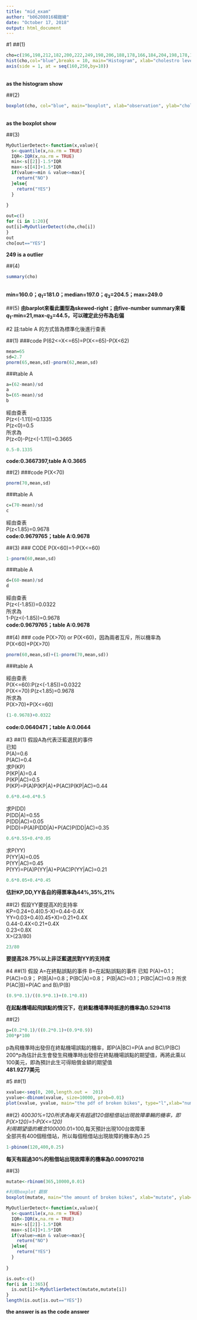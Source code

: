 ```yaml
---
title: "mid_exam"
author: "b06208016楊鎧綾"
date: "October 17, 2018"
output: html_document
---
```


#1
##(1)
```r
cho=c(196,198,212,182,200,222,249,198,206,188,178,166,184,204,198,178,160,164,182,230)
hist(cho,col="blue",breaks = 10, main="Histogram", xlab="cholestro level",ylab = "amount of people")
axis(side = 1, at = seq(160,250,by=10))
```
<br/>**as the histogram show**

##(2)
```r
boxplot(cho, col="blue", main="boxplot", xlab="observation", ylab="cholestro level" )
```
<br/>**as the boxplot show**

##(3)
```r
MyOutlierDetect<-function(x,value){
  s<-quantile(x,na.rm = TRUE)
  IQR<-IQR(x,na.rm = TRUE)
  min<-s[[2]]-1.5*IQR
  max<-s[[4]]+1.5*IQR
  if(value>=min & value<=max){
    return("NO")
  }else{
    return("YES")
  }
  
}

out=c()
for (i in 1:20){
out[i]=MyOutlierDetect(cho,cho[i])
}
out
cho[out=="YES"]
```
**249 is a outlier**


##(4)
```r
summary(cho)
```
<br/>**min=160.0；$q_{1}$=181.0；median=197.0；$q_{3}$=204.5；max=249.0**

##(5)
**由barplot來看此圖型為skewed-right；由five-number summary來看$q_{1}$-min=21,max-$q_{3}$=44.5，可以確定此分布為右偏**

#2
註:table A 的方式皆為標準化後進行查表<br/>

##(1)
###code
P(62<=X<=65)=P(X<=65)-P(X<62)
```r
mean=65
sd=2.7
pnorm(65,mean,sd)-pnorm(62,mean,sd)
```
###table A
```r
a=(62-mean)/sd
a
b=(65-mean)/sd
b
```
經由查表<br/>
P(z<(-1.11))=0.1335<br/>
P(z<0)=0.5<br/>
所求為<br/>
P(z<0)-P(z<(-1.11))=0.3665<br/>
```r
0.5-0.1335
```

**code:0.3667397,table A:0.3665**

##(2)
###code
P(X<70)
```r
pnorm(70,mean,sd)
```
###table A
```r
c=(70-mean)/sd
c
```
經由查表<br/>
P(z<1.85)=0.9678<br/>
**code:0.9679765；table A:0.9678**

##(3)
### CODE
P(X<60)=1-P(X<=60)
```r
1-pnorm(60,mean,sd)
```
###table A
```r
d=(60-mean)/sd
d
```
經由查表<br/>
P(z<(-1.85))=0.0322<br/>
所求為<br/>
1-P(z<(-1.85))=0.9678<br/>
**code:0.9679765；table A:0.9678**

##(4)
### code
P(X>70) or P(X<60)，因為兩者互斥，所以機率為P(X<60)+P(X>70)
```r
pnorm(60,mean,sd)+(1-pnorm(70,mean,sd))
```
###table A

經由查表<br/>
P(X<=60):P(z<(-1.85))=0.0322<br/>
P(X<=70):P(z<1.85)=0.9678<br/>
所求為<br/>
P(X>70)+P(X<=60)<br/>
```r
(1-0.9678)+0.0322
```
**code:0.0640471；table A:0.0644**

#3
##(1)
假設A為代表泛藍選民的事件<br/>
已知<br/>
P(A)=0.6<br/>
P(AC)=0.4<br/>
求P(KP)<br/>
P(KP|A)=0.4<br/>
P(KP|AC)=0.5<br/>
P(KP)=P(A)P(KP|A)+P(AC)P(KP|AC)=0.44<br/>
```r
0.6*0.4+0.4*0.5
```
求P(DD)<br/>
P(DD|A)=0.55<br/>
P(DD|AC)=0.05<br/>
P(DD)=P(A)P(DD|A)+P(AC)P(DD|AC)=0.35<br/>
```r
0.6*0.55+0.4*0.05
```
求P(YY)<br/>
P(YY|A)=0.05<br/>
P(YY|AC)=0.45<br/>
P(YY)=P(A)P(YY|A)+P(AC)P(YY|AC)=0.21<br/>
```r
0.6*0.05+0.4*0.45
```
**估計KP,DD,YY各自的得票率為44%,35%,21%**

##(2)
假設YY要提高X的支持率<br/>
KP=0.24+0.4(0.5-X)=0.44-0.4X<br/>
YY=0.03+0.4(0.45+X)=0.21+0.4X<br/>
0.44-0.4X<0.21+0.4X<br/>
0.23<0.8X<br/>
X>(23/80)<br/>
```r
23/80
```
**要提高28.75%以上非泛藍選民對YY的支持度**

#4
##(1)
假設
A=在終點誤點的事件
B=在起點誤點的事件
已知
P(A)=0.1；P(AC)=0.9；
P(B|A)=0.8；P(BC|A)=0.8；
P(B|AC)=0.1；P(BC|AC)=0.9
所求
P(AC|B)=P(AC and B)/P(B)
```r
(0.9*0.1)/((0.9*0.1)+(0.1*0.8))
```
**在起點機場起飛誤點的情況下，在終點機場準時抵達的機率為0.5294118**

##(2)
```r
p=(0.2*0.1)/((0.2*0.1)+(0.9*0.9))
200*p*100
```
p為飛機準時出發但在終點機場誤點的機率，即P(A|BC)=P(A and BC)/P(BC)<br/>
200*p為估計此生會發生飛機準時出發但在終點機場誤點的期望值，再將此乘以100美元，即為預計此生可得賠償金額的期望值<br/>
**481.9277美元**


#5
##(1)
```r
xvalue<-seq(0, 200,length.out =  201)
yvalue<-dbinom(xvalue, size=10000, prob=0.01)
plot(xvalue, yvalue, main="the pdf of broken bikes", type="l",xlab="number of broken bikes",ylab="probability")
```

##(2)
400*30%=120所求為每天有超過120個租借站出現故障車輛的機率，即P(X>120)=1-P(X<=120)<br/>
利用期望值的概念10000*0.01=100,每天預計出現100台故障車<br/>
全部共有400個租借站，所以每個租借站出現故障的機率為0.25<br/>
```r
1-pbinom(120,400,0.25)
```
**每天有超過30%的租借站出現故障車的機率為0.009970218**

##(3)
```r
mutate<-rbinom(365,10000,0.01)
```
```r
#利用boxplot 觀察
boxplot(mutate, main="the amount of broken bikes", xlab="mutate", ylab="Count" )
```
```r
MyOutlierDetect<-function(x,value){
  s<-quantile(x,na.rm = TRUE)
  IQR<-IQR(x,na.rm = TRUE)
  min<-s[[2]]-1.5*IQR
  max<-s[[4]]+1.5*IQR
  if(value>=min & value<=max){
    return("NO")
  }else{
    return("YES")
  }
  
}
```
```r
is.out<-c()
for(i in 1:365){
  is.out[i]<-MyOutlierDetect(mutate,mutate[i])
}
length(is.out[is.out=="YES"])
```
**the answer is as the code answer**






































